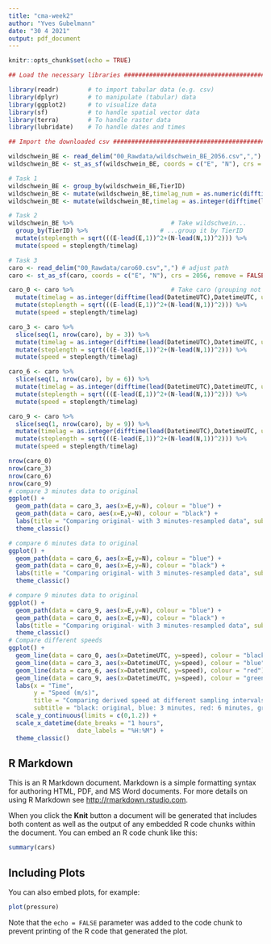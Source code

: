 ```yaml
---
title: "cma-week2"
author: "Yves Gubelmann"
date: "30 4 2021"
output: pdf_document
---
```


```r
knitr::opts_chunk$set(echo = TRUE)

## Load the necessary libraries ################################################

library(readr)        # to import tabular data (e.g. csv)
library(dplyr)        # to manipulate (tabular) data
library(ggplot2)      # to visualize data
library(sf)           # to handle spatial vector data
library(terra)        # To handle raster data
library(lubridate)    # To handle dates and times

## Import the downloaded csv ##################################################

wildschwein_BE <- read_delim("00_Rawdata/wildschwein_BE_2056.csv",",") # adjust path
wildschwein_BE <- st_as_sf(wildschwein_BE, coords = c("E", "N"), crs = 2056, remove = FALSE)

# Task 1
wildschwein_BE <- group_by(wildschwein_BE,TierID)
wildschwein_BE <- mutate(wildschwein_BE,timelag_num = as.numeric(difftime(lead(DatetimeUTC),DatetimeUTC, units = "secs")))
wildschwein_BE <- mutate(wildschwein_BE,timelag = as.integer(difftime(lead(DatetimeUTC),DatetimeUTC, units = "secs")))

# Task 2     
wildschwein_BE %>%                           # Take wildschwein...
  group_by(TierID) %>%                    # ...group it by TierID
  mutate(steplength = sqrt(((E-lead(E,1))^2+(N-lead(N,1))^2))) %>% 
  mutate(speed = steplength/timelag) 

# Task 3
caro <- read_delim("00_Rawdata/caro60.csv",",") # adjust path
caro <- st_as_sf(caro, coords = c("E", "N"), crs = 2056, remove = FALSE)

caro_0 <- caro %>%                           # Take caro (grouping not needed)
  mutate(timelag = as.integer(difftime(lead(DatetimeUTC),DatetimeUTC, units = "secs"))) %>% 
  mutate(steplength = sqrt(((E-lead(E,1))^2+(N-lead(N,1))^2))) %>% 
  mutate(speed = steplength/timelag)

caro_3 <- caro %>% 
  slice(seq(1, nrow(caro), by = 3)) %>% 
  mutate(timelag = as.integer(difftime(lead(DatetimeUTC),DatetimeUTC, units = "secs"))) %>% 
  mutate(steplength = sqrt(((E-lead(E,1))^2+(N-lead(N,1))^2))) %>% 
  mutate(speed = steplength/timelag)

caro_6 <- caro %>% 
  slice(seq(1, nrow(caro), by = 6)) %>% 
  mutate(timelag = as.integer(difftime(lead(DatetimeUTC),DatetimeUTC, units = "secs"))) %>% 
  mutate(steplength = sqrt(((E-lead(E,1))^2+(N-lead(N,1))^2))) %>% 
  mutate(speed = steplength/timelag)

caro_9 <- caro %>% 
  slice(seq(1, nrow(caro), by = 9)) %>% 
  mutate(timelag = as.integer(difftime(lead(DatetimeUTC),DatetimeUTC, units = "secs"))) %>% 
  mutate(steplength = sqrt(((E-lead(E,1))^2+(N-lead(N,1))^2))) %>% 
  mutate(speed = steplength/timelag)

nrow(caro_0)
nrow(caro_3)
nrow(caro_6)
nrow(caro_9)
# compare 3 minutes data to original
ggplot() +
  geom_path(data = caro_3, aes(x=E,y=N), colour = "blue") +
  geom_path(data = caro, aes(x=E,y=N), colour = "black") +
  labs(title = "Comparing original- with 3 minutes-resampled data", subtitle = "black: original data, pink: 3 minutes data") + 
  theme_classic()

# compare 6 minutes data to original
ggplot() +
  geom_path(data = caro_6, aes(x=E,y=N), colour = "blue") +
  geom_path(data = caro_0, aes(x=E,y=N), colour = "black") +
  labs(title = "Comparing original- with 3 minutes-resampled data", subtitle = "black: original data, pink: 3 minutes data") + 
  theme_classic()

# compare 9 minutes data to original
ggplot() +
  geom_path(data = caro_9, aes(x=E,y=N), colour = "blue") +
  geom_path(data = caro_0, aes(x=E,y=N), colour = "black") +
  labs(title = "Comparing original- with 3 minutes-resampled data", subtitle = "black: original data, pink: 3 minutes data") + 
  theme_classic()
# Compare different speeds
ggplot() +
  geom_line(data = caro_0, aes(x=DatetimeUTC, y=speed), colour = "black") +
  geom_line(data = caro_3, aes(x=DatetimeUTC, y=speed), colour = "blue") +
  geom_line(data = caro_6, aes(x=DatetimeUTC, y=speed), colour = "red") +
  geom_line(data = caro_9, aes(x=DatetimeUTC, y=speed), colour = "green") +
  labs(x = "Time",
       y = "Speed (m/s)", 
       title = "Comparing derived speed at different sampling intervals",
       subtitle = "black: original, blue: 3 minutes, red: 6 minutes, green: 9 minutes") +    
  scale_y_continuous(limits = c(0,1.2)) +
  scale_x_datetime(date_breaks = "1 hours", 
                   date_labels = "%H:%M") +
  theme_classic()

```

## R Markdown

This is an R Markdown document. Markdown is a simple formatting syntax for authoring HTML, PDF, and MS Word documents. For more details on using R Markdown see <http://rmarkdown.rstudio.com>.

When you click the **Knit** button a document will be generated that includes both content as well as the output of any embedded R code chunks within the document. You can embed an R code chunk like this:

```r
summary(cars)
```

## Including Plots

You can also embed plots, for example:

```r
plot(pressure)
```

Note that the `echo = FALSE` parameter was added to the code chunk to prevent printing of the R code that generated the plot.
